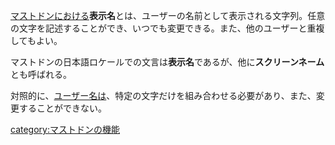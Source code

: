 [[Mastodon|マストドン]]における'''表示名'''とは、ユーザーの名前として表示される文字列。任意の文字を記述することができ、いつでも変更できる。また、他のユーザーと重複してもよい。

マストドンの日本語ロケールでの文言は'''表示名'''であるが、他に'''スクリーンネーム'''とも呼ばれる。

対照的に、[[ユーザー名]]は、特定の文字だけを組み合わせる必要があり、また、変更することができない。

{{DEFAULTSORT:ひようしめい}}
[[category:マストドンの機能]]